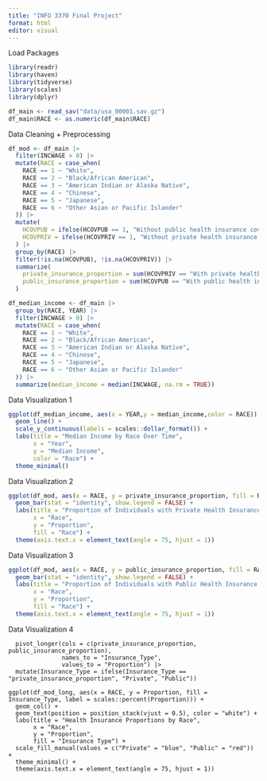 ```yaml
---
title: "INFO 3370 Final Project"
format: html
editor: visual
---
```


Load Packages

```r
library(readr)
library(haven)
library(tidyverse)
library(scales)
library(dplyr)

df_main <- read_sav("data/usa_00001.sav.gz")
df_main$RACE <- as.numeric(df_main$RACE)

```

Data Cleaning + Preprocessing

```r
df_mod <- df_main |>
  filter(INCWAGE > 0) |>
  mutate(RACE = case_when(
    RACE == 1 ~ "White",
    RACE == 2 ~ "Black/African American",
    RACE == 3 ~ "American Indian or Alaska Native",
    RACE == 4 ~ "Chinese",
    RACE == 5 ~ "Japanese",
    RACE == 6 ~ "Other Asian or Pacific Islander"
  )) |>
  mutate(
    HCOVPUB = ifelse(HCOVPUB == 1, "Without public health insurance coverage", "With public health insurance coverage"),
    HCOVPRIV = ifelse(HCOVPRIV == 1, "Without private health insurance coverage", "With private health insurance coverage")
  ) |>
  group_by(RACE) |>
  filter(!is.na(HCOVPUB), !is.na(HCOVPRIV)) |>
  summarize(
    private_insurance_proportion = sum(HCOVPRIV == "With private health insurance coverage") / n(),
    public_insurance_proportion = sum(HCOVPUB == "With public health insurance coverage") / n()
  )

df_median_income <- df_main |>
  group_by(RACE, YEAR) |>
  filter(INCWAGE > 0) |>
  mutate(RACE = case_when(
    RACE == 1 ~ "White",
    RACE == 2 ~ "Black/African American",
    RACE == 3 ~ "American Indian or Alaska Native",
    RACE == 4 ~ "Chinese",
    RACE == 5 ~ "Japanese",
    RACE == 6 ~ "Other Asian or Pacific Islander"
  )) |>
  summarize(median_income = median(INCWAGE, na.rm = TRUE)) 
```

Data Visualization 1

```r
ggplot(df_median_income, aes(x = YEAR,y = median_income,color = RACE)) + 
  geom_line() +
  scale_y_continuous(labels = scales::dollar_format()) +
  labs(title = "Median Income by Race Over Time",
       x = "Year",
       y = "Median Income",
       color = "Race") +
  theme_minimal()

```

Data Visualization 2

```r
ggplot(df_mod, aes(x = RACE, y = private_insurance_proportion, fill = RACE)) +
  geom_bar(stat = "identity", show.legend = FALSE) +
  labs(title = "Proportion of Individuals with Private Health Insurance by Race",
       x = "Race",
       y = "Proportion",
       fill = "Race") +
  theme(axis.text.x = element_text(angle = 75, hjust = 1))
```

Data Visualization 3

```r
ggplot(df_mod, aes(x = RACE, y = public_insurance_proportion, fill = RACE)) +
  geom_bar(stat = "identity", show.legend = FALSE) +
  labs(title = "Proportion of Individuals with Public Health Insurance by Race",
       x = "Race",
       y = "Proportion",
       fill = "Race") +
  theme(axis.text.x = element_text(angle = 75, hjust = 1))
```

Data Visualization 4

```df_mod_long
  pivot_longer(cols = c(private_insurance_proportion, public_insurance_proportion),
               names_to = "Insurance_Type",
               values_to = "Proportion") |>
  mutate(Insurance_Type = ifelse(Insurance_Type == "private_insurance_proportion", "Private", "Public"))

ggplot(df_mod_long, aes(x = RACE, y = Proportion, fill = Insurance_Type, label = scales::percent(Proportion))) +
  geom_col() +
  geom_text(position = position_stack(vjust = 0.5), color = "white") +
  labs(title = "Health Insurance Proportions by Race",
       x = "Race",
       y = "Proportion",
       fill = "Insurance Type") +
  scale_fill_manual(values = c("Private" = "blue", "Public" = "red")) +
  theme_minimal() +
  theme(axis.text.x = element_text(angle = 75, hjust = 1))
```


